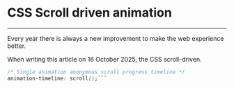 # CSS Scroll driven animation
---

Every year there is always a new improvement to make the web experience better.

When writing this article on 16 October 2025, the CSS scroll-driven.

```css
/* Single animation anonymous scroll progress timeline */
animation-timeline: scroll();```